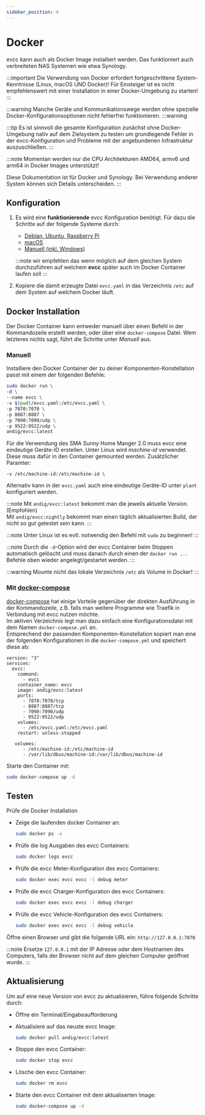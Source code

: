 ```yaml
---
sidebar_position: 4
---
```



# Docker

evcc kann auch als Docker Image installiert werden. Das funktioniert auch verbreiteten NAS Systemen wie etwa Synology.

:::important
Die Verwendung von Docker erfordert fortgeschrittene System-Kenntnisse (Linux, macOS UND Docker)!
Für Einsteiger ist es nicht empfehlenswert mit einer Installation in einer Docker-Umgebung zu starten!
:::

:::warning
Manche Geräte und Kommunikationswege werden ohne spezielle Docker-Konfigurationsoptionen nicht fehlerfrei funktionieren.
:::warning

:::tip
Es ist sinnvoll die gesamte Konfiguration zunächst ohne Docker-Umgebung nativ auf dem Zielsystem zu testen um grundlegende Fehler in der evcc-Konfiguration und Probleme mit der angebundenen Infrastruktur auszuschließen.
:::

:::note
Momentan werden nur die CPU Architekturen AMD64, armv6 und arm64 in Docker Images unterstützt!

Diese Dokumentation ist für Docker und Synology. Bei Verwendung anderer System können sich Details unterscheiden.
:::

## Konfiguration

1. Es wird eine **funktionierende** evcc Konfiguration benötigt. Für dazu die Schritte auf der folgende Systeme durch:
   - [Debian, Ubuntu, Raspberry Pi](linux)
   - [macOS](macos)
   - [Manuell (inkl. Windows)](manual)

   :::note
   wir empfehlen das wenn möglich auf dem gleichen System durchzuführen auf welchem **evcc** später auch im Docker Container laufen soll
   :::
2. Kopiere die damit erzeugte Datei `evcc.yaml` in das Verzeichnis `/etc` auf dem System auf welchem Docker läuft.

## Docker Installation

Der Docker Container kann entweder manuell über einen Befehl in der Kommandozeile erstellt werden, oder über eine `docker-compose` Datei. Wem letzteres nichts sagt, führt die Schritte unter _Manuell_ aus.

### Manuell

Installiere den Docker Container der zu deiner Komponenten-Konstellation passt mit einem der folgenden Befehle:

<Tabs groupId="docker">
  <TabItem value="default" label="Standard" default>

  ```sh
  sudo docker run \
  -d \
  --name evcc \
  -v $(pwd)/evcc.yaml:/etc/evcc.yaml \
  -p 7070:7070 \
  -p 8887:8887 \
  -p 7090:7090/udp \
  -p 9522:9522/udp \
  andig/evcc:latest
  ```
  </TabItem>
  <TabItem value="sma" label="SMA Geräte">
  Für die Verwendung des SMA Sunny Home Manger 2.0 muss evcc eine eindeutige Geräte-ID erstellen. Unter Linux wird <i>machine-id</i> verwendet. Diese muss dafür in den Container gemounted werden. Zusätzlicher Paramter:

  ```
  -v /etc/machine-id:/etc/machine-id \
  ```
     
  Alternativ kann in der `evcc.yaml` auch eine eindeutige Geräte-ID unter `plant` konfiguriert werden.
  </TabItem>
</Tabs>

:::note
Mit `andig/evcc:latest` bekommt man die jeweils aktuelle Version. (Empfohlen)   
Mit `andig/evcc:nightly` bekommt man einen täglich aktualisierten Build, der nicht so gut getestet sein kann.
:::

:::note
Unter Linux ist es evtl. notwendig den Befehl mit `sudo` zu beginnen!
:::

:::note
Durch die `-d`-Option wird der evcc Container beim Stoppen automatisch gelöscht und muss danach durch einen der `docker run ...` Befehle oben wieder angelegt/gestartet werden.
:::

:::warning
Mounte nicht das lokale Verzeichnis `/etc` als Volume in Docker!
:::

### Mit [docker-compose](https://docs.docker.com/compose)

[docker-compose](https://docs.docker.com/compose) hat einige Vorteile gegenüber der direkten Ausführung in der Kommandozeile, z.B. falls man weitere Programme wie Traefik in Verbindung mit evcc nutzen möchte.   
Im aktiven Verzeichnis legt man dazu einfach eine Konfigurationsdatei mit dem Namen `docker-compose.yml` an.   
Entsprechend der passenden Komponenten-Konstellation kopiert man eine der folgenden Konfigurationen in die `docker-compose.yml` und speichert diese ab:

<Tabs groupId="docker">
  <TabItem value="default" label="Standard" default>

    version: "3"
    services:
      evcc:
        command:
          - evcc
        container_name: evcc
        image: andig/evcc:latest
        ports:
          - 7070:7070/tcp
          - 8887:8887/tcp
          - 7090:7090/udp
          - 9522:9522/udp
        volumes:
          - /etc/evcc.yaml:/etc/evcc.yaml
        restart: unless-stopped
  </TabItem>
  <TabItem value="sma" label="SMA Geräte">

       volumes:
          - /etc/machine-id:/etc/machine-id
          - /var/lib/dbus/machine-id:/var/lib/dbus/machine-id

  </TabItem>
</Tabs>

Starte den Container mit:

```sh
sudo docker-compose up -d
```

  
  ## Testen

Prüfe die Docker Installation

- Zeige die laufenden docker Container an:

  ```sh
  sudo docker ps -a
  ```

- Prüfe die log Ausgaben des evcc Containers:

  ```sh
  sudo docker logs evcc
  ```

- Prüfe die evcc Meter-Konfiguration des evcc Containers:

  ```sh
  sudo docker exec evcc evcc -l debug meter
  ```

- Prüfe die evcc Charger-Konfiguration des evcc Containers:

  ```sh
  sudo docker exec evcc evcc -l debug charger
  ```

- Prüfe die evcc Vehicle-Konfiguration des evcc Containers:

  ```sh
  sudo docker exec evcc evcc -l debug vehicle
  ```

Öffne einen Browser und gibt die folgende URL ein: `http://127.0.0.1:7070`

:::note
Ersetze `127.0.0.1` mit der IP Adresse oder dem Hostnamen des Computers, falls der Browser nicht auf dem gleichen Computer geöffnet wurde.
:::

## Aktualisierung

Um auf eine neue Version von evcc zu aktualisieren, führe folgende Schritte durch:
- Öffne ein Terminal/Eingabeaufforderung

- Aktualisiere auf das neuste evcc Image:

  ```sh
  sudo docker pull andig/evcc:latest
  ```

- Stoppe den evcc Container:

  ```sh
  sudo docker stop evcc
  ```

- Lösche den evcc Container:

  ```sh
  sudo docker rm evcc
  ```

- Starte den evcc Container mit dem aktualiserten Image:

  ```sh
  sudo docker-compose up -d
  ```
